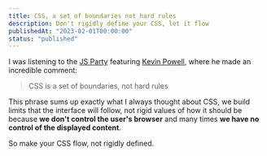 ```yaml
---
title: CSS, a set of boundaries not hard rules
description: Don't rigidly define your CSS, let it flow
publishedAt: "2023-02-01T00:00:00"
status: "published"
---
```


I was listening to the [JS Party](https://changelog.com/jsparty) featuring [Kevin Powell](https://twitter.com/kevinJPowell), where he made an incredible comment:

> CSS is a set of boundaries, not hard rules

This phrase sums up exactly what I always thought about CSS, we build limits that the interface will follow, not rigid values of how it should be because **we don't control the user's browser** and many times **we have no control of the displayed content**.

So make your CSS flow, not rigidly defined.

